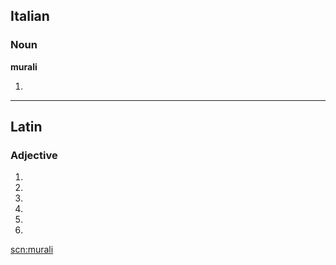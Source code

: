 ==Italian==

===Noun===
'''murali''' {{f}}

# {{plural of|[[murale]]|lang=it}}

----

==Latin==

===Adjective===
{{la-adj-form|mūrālī}}

# {{inflection of|muralis|mūrālis|dat|m|s|lang=la}}
# {{inflection of|muralis|mūrālis|dat|f|s|lang=la}}
# {{inflection of|muralis|mūrālis|dat|n|s|lang=la}}
# {{inflection of|muralis|mūrālis|abl|m|s|lang=la}}
# {{inflection of|muralis|mūrālis|abl|n|s|lang=la}}
# {{inflection of|muralis|mūrālis|abl|f|s|lang=la}}
{{count page|[[Wiktionary:Page count]]}}

[[scn:murali]]